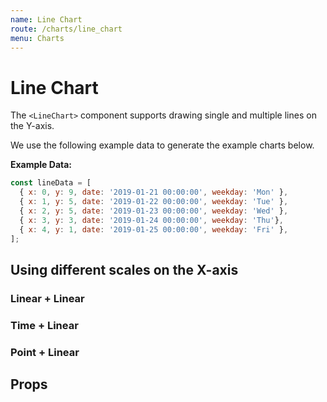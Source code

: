 ```yaml
---
name: Line Chart
route: /charts/line_chart
menu: Charts
---
```



# Line Chart

The `<LineChart>` component supports drawing single and multiple lines on the Y-axis.

We use the following example data to generate the example charts below.

**Example Data:**

```js
const lineData = [
  { x: 0, y: 9, date: '2019-01-21 00:00:00', weekday: 'Mon' },
  { x: 1, y: 5, date: '2019-01-22 00:00:00', weekday: 'Tue' },
  { x: 2, y: 5, date: '2019-01-23 00:00:00', weekday: 'Wed' },
  { x: 3, y: 3, date: '2019-01-24 00:00:00', weekday: 'Thu'},
  { x: 4, y: 1, date: '2019-01-25 00:00:00', weekday: 'Fri' },
];
```

## Using different scales on the X-axis

### Linear + Linear

<Playground>
  <div style={{ width: '100%', height: '15vh' }}>
    <LineChart
      data={lineData}
      scaleX={{ type: 'linear' }}
      scaleY={{ type: 'linear' }}
      fieldsX={[{name: 'x'}]}
      fieldsY={[{name: 'y'}]}
    />
  </div>
</Playground>

### Time + Linear

<Playground>
  <div style={{ width: '100%', height: '15vh' }}>
    <LineChart
      data={lineData}
      scaleX={{ type: 'time' }}
      scaleY={{ type: 'linear' }}
      fieldsX={[{name: 'date'}]}
      fieldsY={[{name: 'x'}]}
    />
  </div>
</Playground>

### Point + Linear

<Playground>
  <div style={{ width: '100%', height: '15vh' }}>
    <LineChart
      data={lineData}
      scaleX={{ type: 'point' }}
      scaleY={{ type: 'linear' }}
      fieldsX={[{name: 'weekday'}]}
      fieldsY={[{name: 'y'}]}
    />
  </div>
</Playground>

## Props

<PropsTable of={LineChart} />
